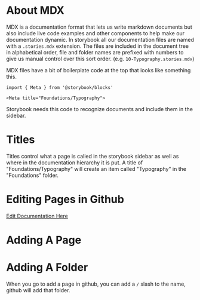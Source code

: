 
<Meta title="Foundations/Documentation" />

# About MDX

MDX is a documentation format that lets us write markdown documents but also include live code examples and other components to help make our documentation dynamic. In storybook all our documentation files are named with a `.stories.mdx` extension. The files are included in the document tree in alphabetical order, file and folder names are prefixed with numbers to give us manual control over this sort order. (e.g. `10-Typography.stories.mdx`)

MDX files have a bit of boilerplate code at the top that looks like something this.

```
import { Meta } from '@storybook/blocks'

<Meta title="Foundations/Typography">
```

Storybook needs this code to recognize documents and include them in the sidebar.

# Titles

Titles control what a page is called in the storybook sidebar as well as where in the documentation hierarchy it is put. A title of "Foundations/Typography" will create an item called "Typography" in the "Foundations" folder. 

# Editing Pages in Github

[Edit Documentation Here](https://github.com/nypublicradio/nypr-design-system/tree/radial/stories)

# Adding A Page

# Adding A Folder

When you go to add a page in github, you can add a `/` slash to the name, github will add that folder.

